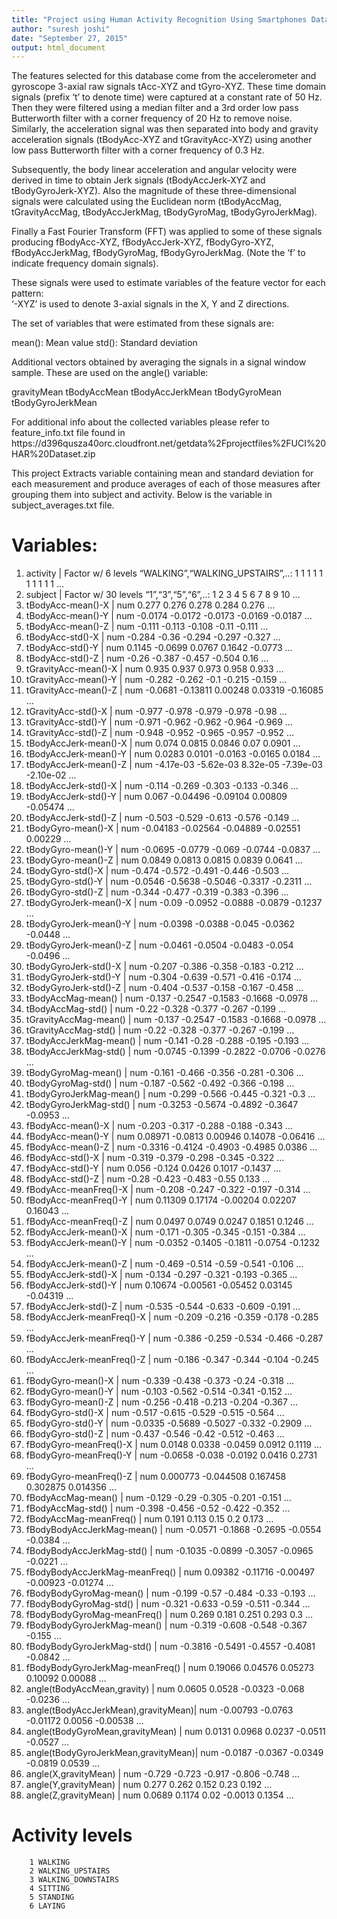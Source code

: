 ```yaml
---
title: "Project using Human Activity Recognition Using Smartphones Dataset"
author: "suresh joshi"
date: "September 27, 2015"
output: html_document
---
```


The features selected for this database come from the accelerometer and gyroscope 3-axial raw signals tAcc-XYZ and tGyro-XYZ. These time domain signals (prefix 't' to denote time) were captured at a constant rate of 50 Hz. Then they were filtered using a median filter and a 3rd order low pass Butterworth filter with a corner frequency of 20 Hz to remove noise. Similarly, the acceleration signal was then separated into body and gravity acceleration signals (tBodyAcc-XYZ and tGravityAcc-XYZ) using another low pass Butterworth filter with a corner frequency of 0.3 Hz. 

Subsequently, the body linear acceleration and angular velocity were derived in time to obtain Jerk signals (tBodyAccJerk-XYZ and tBodyGyroJerk-XYZ). Also the magnitude of these three-dimensional signals were calculated using the Euclidean norm (tBodyAccMag, tGravityAccMag, tBodyAccJerkMag, tBodyGyroMag, tBodyGyroJerkMag). 

Finally a Fast Fourier Transform (FFT) was applied to some of these signals producing fBodyAcc-XYZ, fBodyAccJerk-XYZ, fBodyGyro-XYZ, fBodyAccJerkMag, fBodyGyroMag, fBodyGyroJerkMag. (Note the 'f' to indicate frequency domain signals). 

These signals were used to estimate variables of the feature vector for each pattern:  
'-XYZ' is used to denote 3-axial signals in the X, Y and Z directions.

The set of variables that were estimated from these signals are: 

mean(): Mean value
std(): Standard deviation

Additional vectors obtained by averaging the signals in a signal window sample. These are used on the angle() variable:

gravityMean
tBodyAccMean
tBodyAccJerkMean
tBodyGyroMean
tBodyGyroJerkMean



For additional info about the collected variables please refer to feature_info.txt file found in https://d396qusza40orc.cloudfront.net/getdata%2Fprojectfiles%2FUCI%20HAR%20Dataset.zip

This project Extracts variable containing mean and standard deviation for each measurement and produce averages of each of those measures after
grouping them into subject and activity. Below is the variable in subject_averages.txt file.

Variables:
=========
1.  activity                             | Factor w/ 6 levels "WALKING","WALKING_UPSTAIRS",..: 1 1 1 1 1 1 1 1 1 1 ...
2.  subject                              | Factor w/ 30 levels "1","3","5","6",..: 1 2 3 4 5 6 7 8 9 10 ...
3.  tBodyAcc-mean()-X                    | num  0.277 0.276 0.278 0.284 0.276 ...
4.  tBodyAcc-mean()-Y                    | num  -0.0174 -0.0172 -0.0173 -0.0169 -0.0187 ...
5.  tBodyAcc-mean()-Z                    | num  -0.111 -0.113 -0.108 -0.11 -0.111 ...
6.  tBodyAcc-std()-X                     | num  -0.284 -0.36 -0.294 -0.297 -0.327 ...
7.  tBodyAcc-std()-Y                     | num  0.1145 -0.0699 0.0767 0.1642 -0.0773 ...
8.  tBodyAcc-std()-Z                     | num  -0.26 -0.387 -0.457 -0.504 0.16 ...
9.  tGravityAcc-mean()-X                 | num  0.935 0.937 0.973 0.958 0.933 ...
10.  tGravityAcc-mean()-Y                | num  -0.282 -0.262 -0.1 -0.215 -0.159 ...
11.  tGravityAcc-mean()-Z                | num  -0.0681 -0.13811 0.00248 0.03319 -0.16085 ...
12.  tGravityAcc-std()-X                 | num  -0.977 -0.978 -0.979 -0.978 -0.98 ...
13.  tGravityAcc-std()-Y                 | num  -0.971 -0.962 -0.962 -0.964 -0.969 ...
14.  tGravityAcc-std()-Z                 | num  -0.948 -0.952 -0.965 -0.957 -0.952 ...
15.  tBodyAccJerk-mean()-X               | num  0.074 0.0815 0.0846 0.07 0.0901 ...
16.  tBodyAccJerk-mean()-Y               | num  0.0283 0.0101 -0.0163 -0.0165 0.0184 ...
17.  tBodyAccJerk-mean()-Z               | num  -4.17e-03 -5.62e-03 8.32e-05 -7.39e-03 -2.10e-02 ...
18.  tBodyAccJerk-std()-X                | num  -0.114 -0.269 -0.303 -0.133 -0.346 ...
19.  tBodyAccJerk-std()-Y                | num  0.067 -0.04496 -0.09104 0.00809 -0.05474 ...
20.  tBodyAccJerk-std()-Z                | num  -0.503 -0.529 -0.613 -0.576 -0.149 ...
21.  tBodyGyro-mean()-X                  | num  -0.04183 -0.02564 -0.04889 -0.02551 0.00229 ...
22.  tBodyGyro-mean()-Y                  | num  -0.0695 -0.0779 -0.069 -0.0744 -0.0837 ...
23.  tBodyGyro-mean()-Z                  | num  0.0849 0.0813 0.0815 0.0839 0.0641 ...
24.  tBodyGyro-std()-X                   | num  -0.474 -0.572 -0.491 -0.446 -0.503 ...
25.  tBodyGyro-std()-Y                   | num  -0.0546 -0.5638 -0.5046 -0.3317 -0.2311 ...
26.  tBodyGyro-std()-Z                   | num  -0.344 -0.477 -0.319 -0.383 -0.396 ...
27.  tBodyGyroJerk-mean()-X              | num  -0.09 -0.0952 -0.0888 -0.0879 -0.1237 ...
28.  tBodyGyroJerk-mean()-Y              | num  -0.0398 -0.0388 -0.045 -0.0362 -0.0448 ...
29.  tBodyGyroJerk-mean()-Z              | num  -0.0461 -0.0504 -0.0483 -0.054 -0.0496 ...
30.  tBodyGyroJerk-std()-X               | num  -0.207 -0.386 -0.358 -0.183 -0.212 ...
31.  tBodyGyroJerk-std()-Y               | num  -0.304 -0.639 -0.571 -0.416 -0.174 ...
32.  tBodyGyroJerk-std()-Z               | num  -0.404 -0.537 -0.158 -0.167 -0.458 ...
33.  tBodyAccMag-mean()                  | num  -0.137 -0.2547 -0.1583 -0.1668 -0.0978 ...
34.  tBodyAccMag-std()                   | num  -0.22 -0.328 -0.377 -0.267 -0.199 ...
35.  tGravityAccMag-mean()               | num  -0.137 -0.2547 -0.1583 -0.1668 -0.0978 ...
36.  tGravityAccMag-std()                | num  -0.22 -0.328 -0.377 -0.267 -0.199 ...
37.  tBodyAccJerkMag-mean()              | num  -0.141 -0.28 -0.288 -0.195 -0.193 ...
38.  tBodyAccJerkMag-std()               | num  -0.0745 -0.1399 -0.2822 -0.0706 -0.0276 ...
39.  tBodyGyroMag-mean()                 | num  -0.161 -0.466 -0.356 -0.281 -0.306 ...
40.  tBodyGyroMag-std()                  | num  -0.187 -0.562 -0.492 -0.366 -0.198 ...
41.  tBodyGyroJerkMag-mean()             | num  -0.299 -0.566 -0.445 -0.321 -0.3 ...
42.  tBodyGyroJerkMag-std()              | num  -0.3253 -0.5674 -0.4892 -0.3647 -0.0953 ...
43.  fBodyAcc-mean()-X                   | num  -0.203 -0.317 -0.288 -0.188 -0.343 ...
44.  fBodyAcc-mean()-Y                   | num  0.08971 -0.0813 0.00946 0.14078 -0.06416 ...
45.  fBodyAcc-mean()-Z                   | num  -0.3316 -0.4124 -0.4903 -0.4985 0.0386 ...
46.  fBodyAcc-std()-X                    | num  -0.319 -0.379 -0.298 -0.345 -0.322 ...
47.  fBodyAcc-std()-Y                    | num  0.056 -0.124 0.0426 0.1017 -0.1437 ...
48.  fBodyAcc-std()-Z                    | num  -0.28 -0.423 -0.483 -0.55 0.133 ...
49.  fBodyAcc-meanFreq()-X               | num  -0.208 -0.247 -0.322 -0.197 -0.314 ...
50.  fBodyAcc-meanFreq()-Y               | num  0.11309 0.17174 -0.00204 0.02207 0.16043 ...
51.  fBodyAcc-meanFreq()-Z               | num  0.0497 0.0749 0.0247 0.1851 0.1246 ...
52.  fBodyAccJerk-mean()-X               | num  -0.171 -0.305 -0.345 -0.151 -0.384 ...
53.  fBodyAccJerk-mean()-Y               | num  -0.0352 -0.1405 -0.1811 -0.0754 -0.1232 ...
54.  fBodyAccJerk-mean()-Z               | num  -0.469 -0.514 -0.59 -0.541 -0.106 ...
55.  fBodyAccJerk-std()-X                | num  -0.134 -0.297 -0.321 -0.193 -0.365 ...
56.  fBodyAccJerk-std()-Y                | num  0.10674 -0.00561 -0.05452 0.03145 -0.04319 ...
57.  fBodyAccJerk-std()-Z                | num  -0.535 -0.544 -0.633 -0.609 -0.191 ...
58.  fBodyAccJerk-meanFreq()-X           | num  -0.209 -0.216 -0.359 -0.178 -0.285 ...
59.  fBodyAccJerk-meanFreq()-Y           | num  -0.386 -0.259 -0.534 -0.466 -0.287 ...
60.  fBodyAccJerk-meanFreq()-Z           | num  -0.186 -0.347 -0.344 -0.104 -0.245 ...
61.  fBodyGyro-mean()-X                  | num  -0.339 -0.438 -0.373 -0.24 -0.318 ...
62.  fBodyGyro-mean()-Y                  | num  -0.103 -0.562 -0.514 -0.341 -0.152 ...
63.  fBodyGyro-mean()-Z                  | num  -0.256 -0.418 -0.213 -0.204 -0.367 ...
64.  fBodyGyro-std()-X                   | num  -0.517 -0.615 -0.529 -0.515 -0.564 ...
65.  fBodyGyro-std()-Y                   | num  -0.0335 -0.5689 -0.5027 -0.332 -0.2909 ...
66.  fBodyGyro-std()-Z                   | num  -0.437 -0.546 -0.42 -0.512 -0.463 ...
67.  fBodyGyro-meanFreq()-X              | num  0.0148 0.0338 -0.0459 0.0912 0.1119 ...
68.  fBodyGyro-meanFreq()-Y              | num  -0.0658 -0.038 -0.0192 0.0416 0.2731 ...
69.  fBodyGyro-meanFreq()-Z              | num  0.000773 -0.044508 0.167458 0.302875 0.014356 ...
70.  fBodyAccMag-mean()                  | num  -0.129 -0.29 -0.305 -0.201 -0.151 ...
71.  fBodyAccMag-std()                   | num  -0.398 -0.456 -0.52 -0.422 -0.352 ...
72.  fBodyAccMag-meanFreq()              | num  0.191 0.113 0.15 0.2 0.173 ...
73.  fBodyBodyAccJerkMag-mean()          | num  -0.0571 -0.1868 -0.2695 -0.0554 -0.0384 ...
74.  fBodyBodyAccJerkMag-std()           | num  -0.1035 -0.0899 -0.3057 -0.0965 -0.0221 ...
75.  fBodyBodyAccJerkMag-meanFreq()      | num  0.09382 -0.11716 -0.00497 -0.00923 -0.01274 ...
76.  fBodyBodyGyroMag-mean()             | num  -0.199 -0.57 -0.484 -0.33 -0.193 ...
77.  fBodyBodyGyroMag-std()              | num  -0.321 -0.633 -0.59 -0.511 -0.344 ...
78.  fBodyBodyGyroMag-meanFreq()         | num  0.269 0.181 0.251 0.293 0.3 ...
79.  fBodyBodyGyroJerkMag-mean()         | num  -0.319 -0.608 -0.548 -0.367 -0.155 ...
80.  fBodyBodyGyroJerkMag-std()          | num  -0.3816 -0.5491 -0.4557 -0.4081 -0.0842 ...
81.  fBodyBodyGyroJerkMag-meanFreq()     | num  0.19066 0.04576 0.05273 0.10092 0.00088 ...
82.  angle(tBodyAccMean,gravity)         | num  0.0605 0.0528 -0.0323 -0.068 -0.0236 ...
83.  angle(tBodyAccJerkMean),gravityMean)| num  -0.00793 -0.0763 -0.01172 0.0056 -0.00538 ...
84.  angle(tBodyGyroMean,gravityMean)    | num  0.0131 0.0968 0.0237 -0.0511 -0.0527 ...
85.  angle(tBodyGyroJerkMean,gravityMean)| num  -0.0187 -0.0367 -0.0349 -0.0819 0.0539 ...
86.  angle(X,gravityMean)                | num  -0.729 -0.723 -0.917 -0.806 -0.748 ...
87.  angle(Y,gravityMean)                | num  0.277 0.262 0.152 0.23 0.192 ...
88.  angle(Z,gravityMean)                | num  0.0689 0.1174 0.02 -0.0013 0.1354 ...
 

Activity levels
===============
		1 WALKING
		2 WALKING_UPSTAIRS
		3 WALKING_DOWNSTAIRS
		4 SITTING
		5 STANDING
		6 LAYING
		